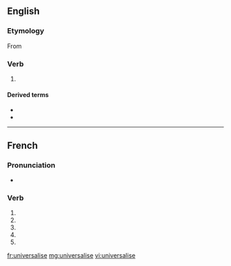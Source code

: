 {{also|universalisé}}
==English==

===Etymology===
From {{suffix|universal|ise|lang=en}}

===Verb===
{{en-verb|universalis}}

# {{lb|en|British spelling}} {{alternative spelling of|universalize|lang=en}}

====Derived terms====
* {{l|en|universalisable}}
* {{l|en|universalisation}}

----

==French==

===Pronunciation===
* {{homophones|lang=fr|universalisent|universalises}}

===Verb===
{{fr-verb-form}}

# {{inflection of|universaliser||1|s|pres|indc|lang=fr}}
# {{inflection of|universaliser||3|s|pres|indc|lang=fr}}
# {{inflection of|universaliser||1|s|pres|subj|lang=fr}}
# {{inflection of|universaliser||3|s|pres|subj|lang=fr}}
# {{inflection of|universaliser||2|s|impr|lang=fr}}

[[fr:universalise]]
[[mg:universalise]]
[[vi:universalise]]